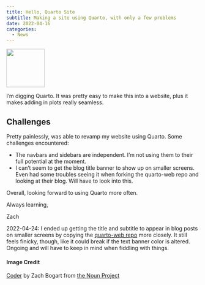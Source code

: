 ```yaml
---
title: Hello, Quarto Site
subtitle: Making a site using Quarto, with only a few problems
date: 2022-04-16
categories:
  - News
---
```


![](big-image.png){fig-align="center" width="100"}

I'm digging Quarto. It was pretty easy to make this into a website, plus it makes adding in plots really seamless.

## Challenges

Pretty painlessly, was able to revamp my website using Quarto. Some challenges encountered:

-   The navbars and sidebars are independent. I'm not using them to their full potential at the moment.
-   I can't seem to get the blog title banner to show up on smaller screens. Even had some troubles seeing it when forking the quarto-web repo and looking at their blog. Will have to look into this.

Overall, looking forward to using Quarto more often.

Always learning,

Zach

::: callout-note
2022-04-24: I ended up getting the title and subtitle to appear in blog posts on smaller screens by copying the [quarto-web repo](https://github.com/quarto-dev/quarto-web) more closely. It still feels finicky, though, like it could break if the text banner color is altered. Ongoing and will have to keep in mind when fiddling with things.
:::

#### Image Credit

[Coder](https://thenounproject.com/browse/collection-icon/coders-154740/?p=1) by Zach Bogart from [the Noun Project](https://thenounproject.com/zachbogart)
